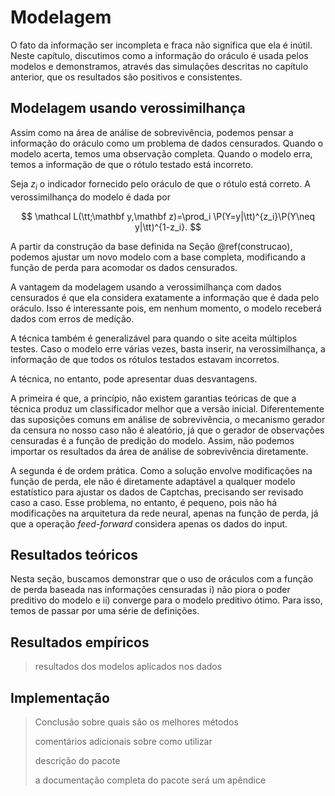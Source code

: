 # Modelagem {#model}

O fato da informação ser incompleta e fraca não significa que ela é inútil. Neste capítulo, discutimos como a informação do oráculo é usada pelos modelos e demonstramos, através das simulações descritas no capítulo anterior, que os resultados são positivos e consistentes.

## Modelagem usando verossimilhança {#veross}

Assim como na área de análise de sobrevivência, podemos pensar a informação do oráculo como um problema de dados censurados. Quando o modelo acerta, temos uma observação completa. Quando o modelo erra, temos a informação de que o rótulo testado está incorreto.

Seja $z_i$ o indicador fornecido pelo oráculo de que o rótulo está correto. A verossimilhança do modelo é dada por

$$
\mathcal L(\tt;\mathbf y,\mathbf z)=\prod_i \P(Y=y|\tt)^{z_i}\P(Y\neq y|\tt)^{1-z_i}.
$$

A partir da construção da base definida na Seção \@ref(construcao), podemos ajustar um novo modelo com a base completa, modificando a função de perda para acomodar os dados censurados.

A vantagem da modelagem usando a verossimilhança com dados censurados é que ela considera exatamente a informação que é dada pelo oráculo. Isso é interessante pois, em nenhum momento, o modelo receberá dados com erros de medição.

A técnica também é generalizável para quando o site aceita múltiplos testes. Caso o modelo erre várias vezes, basta inserir, na verossimilhança, a informação de que todos os rótulos testados estavam incorretos.

A técnica, no entanto, pode apresentar duas desvantagens.

A primeira é que, a princípio, não existem garantias teóricas de que a técnica produz um classificador melhor que a versão inicial. Diferentemente das suposições comuns em análise de sobrevivência, o mecanismo gerador da censura no nosso caso não é aleatório, já que o gerador de observações censuradas é a função de predição do modelo. Assim, não podemos importar os resultados da área de análise de sobrevivência diretamente.

A segunda é de ordem prática. Como a solução envolve modificações na função de perda, ele não é diretamente adaptável a qualquer modelo estatístico para ajustar os dados de Captchas, precisando ser revisado caso a caso. Esse problema, no entanto, é pequeno, pois não há modificações na arquitetura da rede neural, apenas na função de perda, já que a operação *feed-forward* considera apenas os dados do input.

## Resultados teóricos

Nesta seção, buscamos demonstrar que o uso de oráculos com a função de perda baseada nas informações censuradas i) não piora o poder preditivo do modelo e ii) converge para o modelo preditivo ótimo. Para isso, temos de passar por uma série de definições.




## Resultados empíricos {#resultados}

> resultados dos modelos aplicados nos dados

## Implementação {#implementacao}

> Conclusão sobre quais são os melhores métodos
>
> comentários adicionais sobre como utilizar
>
> descrição do pacote
>
> a documentação completa do pacote será um apêndice
